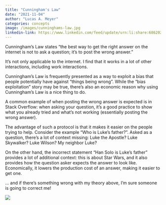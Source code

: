 ```yaml
---
title: "Cunningham's Law"
date: "2021-11-04"
author: "Lucas A. Meyer"
categories: concepts
image: /images/cunninghams-law.jpg
linkedin-link: https://www.linkedin.com/feed/update/urn:li:share:6862028173295648769
---
```


Cunningham's Law states "the best way to get the right answer on the internet is not to ask a question; it's to post the wrong answer." 

It's not only applicable to the internet. I find that it works in a lot of other interactions, including work interactions. 

Cunningham's Law is frequently presented as a way to exploit a bias that people potentially have against "things being wrong". While the "bias exploitation" story may be true, there's also an economic reason why using Cunningham's Law is a nice thing to do.

A common example of when posting the wrong answer is expected is in Stack Overflow: when asking your question, it's a good practice to show what you already tried and what's not working (essentially posting the wrong answer). 

The advantage of such a protocol is that it makes it easier on the people trying to help. Consider the example "Who is Luke's father?". Asked as a question, there's a lot of context missing: Luke the Apostle? Luke Skywalker? Luke Wilson? My neighbor Luke? 

On the other hand, the incorrect statement "Han Solo is Luke's father" provides a lot of additional context: this is about Star Wars, and it also provides how the question asker expects the answer to look like. Economically, it lowers the production cost of an answer, making it easier to get one.

... and if there's something wrong with my theory above, I'm sure someone is going to correct me!

![](/images/cunninghams-law.jpg)

